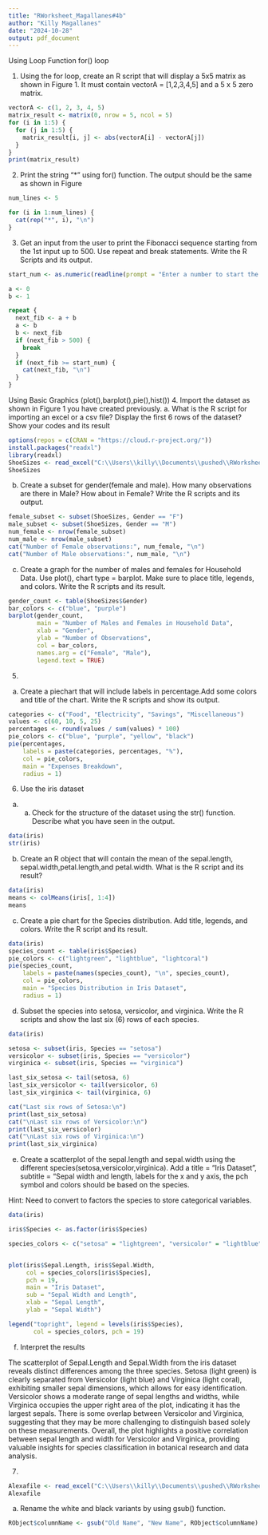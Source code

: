 ```yaml
---
title: "RWorksheet_Magallanes#4b"
author: "Killy Magallanes"
date: "2024-10-28"
output: pdf_document
---
```


Using Loop Function
for() loop

1. Using the for loop, create an R script that will display a 5x5 matrix as shown in
Figure 1. It must contain vectorA = [1,2,3,4,5] and a 5 x 5 zero matrix.

```r
vectorA <- c(1, 2, 3, 4, 5)
matrix_result <- matrix(0, nrow = 5, ncol = 5)
for (i in 1:5) {
  for (j in 1:5) {
    matrix_result[i, j] <- abs(vectorA[i] - vectorA[j])
  }
}
print(matrix_result)
```
2. Print the string "*" using for() function. The output should be the same as shown
in Figure

```r
num_lines <- 5

for (i in 1:num_lines) {
  cat(rep("*", i), "\n")
}
```

3. Get an input from the user to print the Fibonacci sequence starting from the 1st input
up to 500. Use repeat and break statements. Write the R Scripts and its output.

```r
start_num <- as.numeric(readline(prompt = "Enter a number to start the Fibonacci sequence: "))

a <- 0
b <- 1

repeat {
  next_fib <- a + b
  a <- b
  b <- next_fib
  if (next_fib > 500) {
    break
  }
  if (next_fib >= start_num) {
    cat(next_fib, "\n")
  }
}
```
Using Basic Graphics (plot(),barplot(),pie(),hist())
4. Import the dataset as shown in Figure 1 you have created previously.
a. What is the R script for importing an excel or a csv file? Display the first 6 rows of
the dataset? Show your codes and its result

```r
options(repos = c(CRAN = "https://cloud.r-project.org/"))
install.packages("readxl")
library(readxl)
ShoeSizes <- read_excel("C:\\Users\\killy\\Documents\\pushed\\RWorksheet_Magallanes#4b\\household_Data.xlsx")
ShoeSizes
```

b. Create a subset for gender(female and male). How many observations are there in
Male? How about in Female? Write the R scripts and its output.

```r
female_subset <- subset(ShoeSizes, Gender == "F")
male_subset <- subset(ShoeSizes, Gender == "M")
num_female <- nrow(female_subset)
num_male <- nrow(male_subset)
cat("Number of Female observations:", num_female, "\n")
cat("Number of Male observations:", num_male, "\n")

```

c. Create a graph for the number of males and females for Household Data. Use plot(),
chart type = barplot. Make sure to place title, legends, and colors. Write the R scripts and
its result.

```r
gender_count <- table(ShoeSizes$Gender)
bar_colors <- c("blue", "purple")
barplot(gender_count, 
        main = "Number of Males and Females in Household Data",
        xlab = "Gender",
        ylab = "Number of Observations",
        col = bar_colors,
        names.arg = c("Female", "Male"),
        legend.text = TRUE) 
```

5. 
a. Create a piechart that will include labels in percentage.Add some colors and title of
the chart. Write the R scripts and show its output.

```r
categories <- c("Food", "Electricity", "Savings", "Miscellaneous")
values <- c(60, 10, 5, 25)
percentages <- round(values / sum(values) * 100)
pie_colors <- c("blue", "purple", "yellow", "black")
pie(percentages,
    labels = paste(categories, percentages, "%"),
    col = pie_colors, 
    main = "Expenses Breakdown", 
    radius = 1)
```
6. Use the iris dataset
a. a. Check for the structure of the dataset using the str() function. Describe what you
have seen in the output.

```r
data(iris)
str(iris)
```

b. Create an R object that will contain the mean of the sepal.length,
sepal.width,petal.length,and petal.width. What is the R script and its result?

```r
data(iris)
means <- colMeans(iris[, 1:4])
means
```
c. Create a pie chart for the Species distribution. Add title, legends, and colors. Write
the R script and its result.

```r
data(iris)
species_count <- table(iris$Species)
pie_colors <- c("lightgreen", "lightblue", "lightcoral")
pie(species_count,
    labels = paste(names(species_count), "\n", species_count),
    col = pie_colors,
    main = "Species Distribution in Iris Dataset", 
    radius = 1)  
```
d. Subset the species into setosa, versicolor, and virginica. Write the R scripts
and show the last six (6) rows of each species.
```r
data(iris)

setosa <- subset(iris, Species == "setosa")
versicolor <- subset(iris, Species == "versicolor")
virginica <- subset(iris, Species == "virginica")

last_six_setosa <- tail(setosa, 6)
last_six_versicolor <- tail(versicolor, 6)
last_six_virginica <- tail(virginica, 6)

cat("Last six rows of Setosa:\n")
print(last_six_setosa)
cat("\nLast six rows of Versicolor:\n")
print(last_six_versicolor)
cat("\nLast six rows of Virginica:\n")
print(last_six_virginica)
```

e. Create a scatterplot of the sepal.length and sepal.width using the different
species(setosa,versicolor,virginica). Add a title = “Iris Dataset”, subtitle = “Sepal
width and length, labels for the x and y axis, the pch symbol and colors should be based on
the species.

Hint: Need to convert to factors the species to store categorical variables.

```r
data(iris)

iris$Species <- as.factor(iris$Species)

species_colors <- c("setosa" = "lightgreen", "versicolor" = "lightblue", "virginica" = "lightcoral")


plot(iris$Sepal.Length, iris$Sepal.Width, 
     col = species_colors[iris$Species], 
     pch = 19, 
     main = "Iris Dataset", 
     sub = "Sepal Width and Length",
     xlab = "Sepal Length",  
     ylab = "Sepal Width") 

legend("topright", legend = levels(iris$Species), 
       col = species_colors, pch = 19)
```

f. Interpret the results

The scatterplot of Sepal.Length and Sepal.Width from the iris dataset reveals distinct differences among the three species. Setosa (light green) is clearly separated from Versicolor (light blue) and Virginica (light coral), exhibiting smaller sepal dimensions, which allows for easy identification. Versicolor shows a moderate range of sepal lengths and widths, while Virginica occupies the upper right area of the plot, indicating it has the largest sepals. There is some overlap between Versicolor and Virginica, suggesting that they may be more challenging to distinguish based solely on these measurements. Overall, the plot highlights a positive correlation between sepal length and width for Versicolor and Virginica, providing valuable insights for species classification in botanical research and data analysis.

7. 
```r
Alexafile <- read_excel("C:\\Users\\killy\\Documents\\pushed\\RWorksheet_Magallanes#4b\\alexa_file.xlsx")
Alexafile
```
a. Rename the white and black variants by using gsub() function.

```r
RObject$columnName <- gsub("Old Name", "New Name", RObject$columnName)
```

